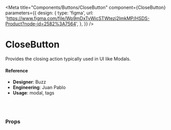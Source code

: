 
<Meta
  title="Components/Buttons/CloseButton"
  component={CloseButton}
  parameters={{
    design: {
      type: 'figma',
      url:
        'https://www.figma.com/file/Wp9mDxTvWicSTWtezj2ImkMP/HSDS-Product?node-id=2582%3A7564',
    },
  }}
/>

# CloseButton

Provides the closing action typically used in UI like Modals.

<Canvas>
  <Story name="default">
    <CloseButton
      onClick={action('click')}
      seamless={boolean('seamless', true)}
      size={select(
        'size',
        {
          lg: 'md',
          md: 'sm',
          sm: 'xs',
        },
        'md'
      )}
    />
  </Story>
</Canvas>

#### Reference

- **Designer**: Buzz
- **Engineering**: Juan Pablo
- **Usage**: modal, tags

<br />
<br />

### Props

<ArgsTable of={CloseButton} />
